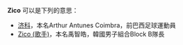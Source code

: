 '''Zico''' 可以是下列的意思：
* [[济科|济科]]，本名Arthur Antunes Coimbra，前巴西足球運動員
* [[Zico_(歌手)|Zico (歌手)]]，本名禹智皓，韓國男子組合Block B隊長
{{Disambiguation|cat=非中文名稱消歧義}}